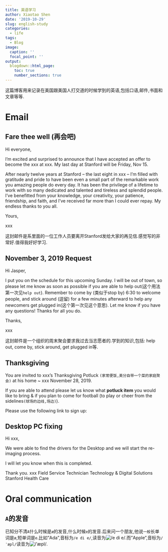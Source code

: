 ```yaml
---
title: 英语学习
author: Xiaotao Shen
date: '2019-10-29'
slug: english-study
categories:
  - life
tags:
  - Blog
image:
  caption: ''
  focal_point: ''
output:
  blogdown::html_page:
    toc: true
    number_sections: true
---
```


这篇博客用来记录在美国跟美国人打交道的时候学到的英语,包括口语,邮件,书面和文章等等.

# Email

## Fare thee well (再会吧)

Hi everyone,

I’m excited and surprised to announce that I have accepted an offer to become the xxx at xxx. My last day at Stanford will be Friday, Nov 15.

After nearly twelve years at Stanford – the last eight in xxx – I’m filled with gratitude and pride to have been even a small part of the remarkable work you amazing people do every day. It has been the privilege of a lifetime to work with so many dedicated and talented and tireless and splendid people. I’ve benefitted from your knowledge, your creativity, your patience, friendship, and faith, and I’ve received far more than I could ever repay. My endless thanks to you all.

Yours,

xxx

这封邮件是系里面的一位工作人员要离开Stanford发给大家的再见信.感觉写的非常好.值得我好好学习.

## November 3, 2019 Request

Hi Jasper,

I put you on the schedule for this upcoming Sunday. I will be out of town, so please let me know as soon as possible if you are able to help out(这个用法第一次见`help out`). Remember to come by (类似于stop by) 6:30 to welcome people, and stick around (逗留) for a few minutes afterward to help any newcomers get plugged in(这个第一次见这个意思). Let me know if you have any questions! Thanks for all you do.

Thanks,

xxx

这封邮件是一个组织的周末聚会要求我过去当志愿者的.学到的知识,包括: help out, come by, stick around, get plugged in等.

## Thanksgiving

You are invited to xxx’s Thanksgiving Potluck `(家常便饭,美分自带一个菜的家庭聚会)` at his home ~ xxx November 28, 2019.

If you are able to attend please let us know what **potluck item** you would like to bring & if you plan to come for football (to play or cheer from the sidelines`(球场的边线,场边)`).

Please use the following link to sign up:

## Desktop PC fixing

Hi xxx,

We were able to find the drivers for the Desktop and we will start the re-imaging process.

I will let you know when this is completed.

Thank you.
xxx
Field Service Technician
Technology & Digital Solutions
Stanford Health Care

# Oral communication

## `A`的发音

已知分不清`A`什么时候是`æ`的发音,什么时候`e`的发音.后来问一个朋友,他说`一般`长单词是`æ`,短单词是`e`.比如"Ada",音标为`/e di e/ `,读音为![/e di e/](https://translate.google.com/?source=gtx#view=home&op=translate&sl=en&tl=zh-CN&text=ada).而"Apple",音标为` /ˈæpl/`读音为![/ˈæpl/](https://translate.google.com/?source=gtx#view=home&op=translate&sl=en&tl=zh-CN&text=apple).


<i class="fa fa-weixin"></i>

<head> 
    <script defer src="https://use.fontawesome.com/releases/v5.0.13/js/all.js"></script> 
    <script defer src="https://use.fontawesome.com/releases/v5.0.13/js/v4-shims.js"></script> 
</head> 
<link rel="stylesheet" href="https://use.fontawesome.com/releases/v5.0.13/css/all.css">